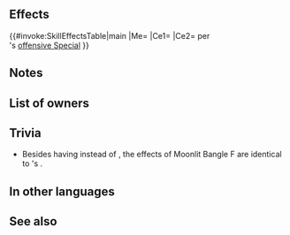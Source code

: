 {{Passive
|type=B
|name=Moonlit Bangle F
|exclusive=1
|canUseWeapon={{WeaponList|All}}
|canUseMove={{MoveList|All}}
|properties=random_owner
|1name=Moonlit Bangle F
|alt1name=Moonlight Bangle
|1tagid=SID_華月の腕輪・遠
|1cost=300
|1effect=Enables【Canto (１)】.<br><br>Neutralizes effects that inflict "Special cooldown charge -X" on unit during combat. Deals damage = X% of foe's Def when Special triggers (X = unit's max Special cooldown count value × 10, + 20).<br><br>【Canto (１)】<br>After an attack, Assist skill, or structure destruction, unit can move １ space(s).<br><br>(Unit moves according to movement type. Once per turn. Cannot attack or assist. Only highest value applied. Does not stack. After moving, if a skill that grants another action would be triggered (like with Galeforce), Canto will trigger after the granted action. Unit's base movement has no effect on movement granted. Cannot warp (using skills like Wings of Mercy) a distance greater than unit would be able to move with normal Canto movement.)
|1required=-
}}
==Effects==
{{#invoke:SkillEffectsTable|main
|Me={{Eft|Canto|1}}
|Ce1={{Eft|Neutralize Guard}}
|Ce2={{Eft|Damage Boost|(20 x {{Tgt|Unit}}'s max<br>Special CD count, +10)%<br>of {{Tgt|Foe}}'s Def}} per<br>{{Tgt|Unit}}'s [[offensive Special]]
}}
==Notes==
{{Canto|1}}
{{CooldownChargeMinusNeutralization}}
{{DamageBoost}}
==List of owners==
{{Skill Hero List}}
==Trivia==
* Besides having {{Kp|Canto (1)}} instead of {{Kp|Canto (2)}}, the effects of Moonlit Bangle F are identical to {{Ut|Eirika: Pledged Restorer}}'s {{St|Moonlight Bangle}}.
==In other languages==
{{OtherLanguages
|japanese=華月の腕輪・遠
|japaneseNotes=Bracelet of the Brilliant Moon: Far
|german=Mondarmband f
|spanishEU=Pulsera lunar lej.
|spanishLA=Pulsera lunar lej.
|french=Bracelet nuit dist.
|italian=Bracc. luna dist.
|chineseTW=華月手鐲・遠
|portuguese=Pulseira do luar F
}}
==See also==
{{See also skills|cond=Description LIKE '%X = unit\'s max Special cooldown count value × 10, + 20%' OR Description LIKE '%【Canto (１)】%'}}
{{Passives Navbox|B}}